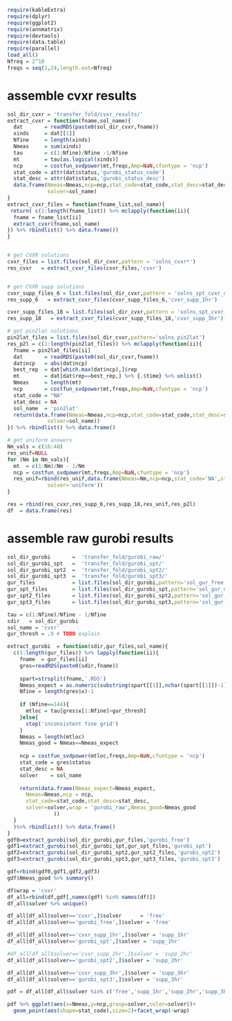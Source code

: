 ```r
require(kableExtra)
require(dplyr)
require(ggplot2)
require(annmatrix)
require(devtools)
require(data.table)
require(parallel)
load_all()
Nfreq = 2^10
freqs = seq(1,24,length.out=Nfreq)
```

# assemble cvxr results
```r
sol_dir_cvxr = 'transfer_fold/cvxr_results/'
extract_cvxr = function(fname,sol_name){
  dat       = readRDS(paste0(sol_dir_cvxr,fname))
  xinds     = dat[[1]] 
  Nfine     = length(xinds)
  Nmeas     = sum(xinds)
  tau       = c(1:Nfine)/Nfine -1/Nfine
  mt        = tau[as.logical(xinds)]
  ncp       = costfun_svdpower(mt,freqs,Amp=NaN,cfuntype = 'ncp')
  stat_code = attr(dat$status,'gurobi_status_code')
  stat_desc = attr(dat$status,'gurobi_status_desc')
  data.frame(Nmeas=Nmeas,ncp=ncp,stat_code=stat_code,stat_desc=stat_desc,
             solver=sol_name)
}
extract_cvxr_files = function(fname_list,sol_name){
 return( c(1:length(fname_list)) %>% mclapply(function(ii){
  fname = fname_list[ii]
  extract_cvxr(fname,sol_name)
}) %>% rbindlist() %>% data.frame())
}


# get CVXR solutions
cvxr_files = list.files(sol_dir_cvxr,pattern = 'solns_cvxr*')
res_cvxr   = extract_cvxr_files(cvxr_files,'cvxr') 


# get CVXR supp solutions
cvxr_supp_files_6 = list.files(sol_dir_cvxr,pattern = 'solns_spt_cvxr_drts_6*')
res_supp_6   = extract_cvxr_files(cvxr_supp_files_6,'cvxr_supp_1hr') 

cvxr_supp_files_18 = list.files(sol_dir_cvxr,pattern = 'solns_spt_cvxr_drts_18*')
res_supp_18   = extract_cvxr_files(cvxr_supp_files_18,'cvxr_supp_3hr') 

# get pin2lat solutions
pin2lat_files = list.files(sol_dir_cvxr,pattern='solns_pin2lat')
res_p2l = c(1:length(pin2lat_files)) %>% mclapply(function(ii){
  fname = pin2lat_files[ii]
  dat       = readRDS(paste0(sol_dir_cvxr,fname))
  dat$ncp   = abs(dat$ncp)
  best_rep  = dat[which.max(dat$ncp),]$rep
  mt        = dat[dat$rep==best_rep,] %>% {.$time} %>% unlist()
  Nmeas     = length(mt)
  ncp       = costfun_svdpower(mt,freqs,Amp=NaN,cfuntype = 'ncp')
  stat_code = "NA" 
  stat_desc = NA 
  sol_name  = 'pin2lat'
  return(data.frame(Nmeas=Nmeas,ncp=ncp,stat_code=stat_code,stat_desc=stat_desc,
             solver=sol_name))
}) %>% rbindlist() %>% data.frame()

# get uniform answers
Nm_vals = c(16:48)
res_unif=NULL
for (Nm in Nm_vals){
  mt  = c(1:Nm)/Nm - 1/Nm
  ncp = costfun_svdpower(mt,freqs,Amp=NaN,cfuntype = 'ncp')
  res_unif=rbind(res_unif,data.frame(Nmeas=Nm,ncp=ncp,stat_code='NA',stat_desc=NA,
             solver='uniform'))
}

res = rbind(res_cvxr,res_supp_6,res_supp_18,res_unif,res_p2l)
df  = data.frame(res)
```

# assemble raw gurobi results
```r
sol_dir_gurobi       =  'transfer_fold/gurobi_raw/'
sol_dir_gurobi_spt   =  'transfer_fold/gurobi_spt/'
sol_dir_gurobi_spt2  =  'transfer_fold/gurobi_spt2/'
sol_dir_gurobi_spt3  =  'transfer_fold/gurobi_spt3/'
gur_files            = list.files(sol_dir_gurobi,pattern='sol_gur_free')
gur_spt_files        = list.files(sol_dir_gurobi_spt,pattern='sol_gur_drts_6')
gur_spt2_files       = list.files(sol_dir_gurobi_spt2,pattern='sol_gur_drts_12')
gur_spt3_files       = list.files(sol_dir_gurobi_spt3,pattern='sol_gur_drts_18')

tau = c(1:Nfine)/Nfine - 1/Nfine
sdir   = sol_dir_gurobi
sol_name = 'cvxr'
gur_thresh = .9 # TODO explain

extract_gurobi  = function(sdir,gur_files,sol_name){
  c(1:length(gur_files)) %>% lapply(function(ii){
    fname  = gur_files[ii]
    gres=readRDS(paste0(sdir,fname))
   
    spart=strsplit(fname,'.RDS')
    Nmeas_expect = as.numeric(substring(spart[[1]],nchar(spart[[1]])-1))
    Nfine = length(gres$x)-1
    
    if (Nfine==144){
      mtloc = tau[gres$x[1:Nfine]>gur_thresh]
    }else{
      stop('inconsistent fine grid')
    }
    Nmeas = length(mtloc)
    Nmeas_good = Nmeas==Nmeas_expect
    
    ncp = costfun_svdpower(mtloc,freqs,Amp=NaN,cfuntype = 'ncp')
    stat_code = gres$status
    stat_desc = NA
    solver    = sol_name
    
    return(data.frame(Nmeas_expect=Nmeas_expect,
      Nmeas=Nmeas,ncp = ncp,
      stat_code=stat_code,stat_desc=stat_desc,
      solver=solver,wrap = 'gurobi_raw',Nmeas_good=Nmeas_good
               ))
  } 
  )%>% rbindlist() %>% data.frame()
}
gdf0=extract_gurobi(sol_dir_gurobi,gur_files,'gurobi_free')
gdf1=extract_gurobi(sol_dir_gurobi_spt,gur_spt_files,'gurobi_spt')
gdf2=extract_gurobi(sol_dir_gurobi_spt2,gur_spt2_files,'gurobi_spt2')
gdf3=extract_gurobi(sol_dir_gurobi_spt3,gur_spt3_files,'gurobi_spt3')

gdf=rbind(gdf0,gdf1,gdf2,gdf3)
gdf$Nmeas_good %>% summary()
```


```r
df$wrap = 'cvxr'
df_all=rbind(df,gdf[,names(gdf) %in% names(df)])
df_all$solver %>% unique()

df_all[df_all$solver=='cvxr',]$solver      = 'free' 
df_all[df_all$solver=='gurobi_free',]$solver = 'free' 

df_all[df_all$solver=='cvxr_supp_1hr',]$solver = 'supp_1hr' 
df_all[df_all$solver=='gurobi_spt',]$solver = 'supp_1hr' 

#df_all[df_all$solver=='cvxr_supp_2hr',]$solver = 'supp_2hr' 
df_all[df_all$solver=='gurobi_spt2',]$solver = 'supp_2hr' 

df_all[df_all$solver=='cvxr_supp_3hr',]$solver = 'supp_3hr' 
df_all[df_all$solver=='gurobi_spt3',]$solver = 'supp_3hr' 


```

```r
pdf = df_all[df_all$solver %in% c('free','supp_1hr','supp_2hr','supp_3hr'),]

pdf %>% ggplot(aes(x=Nmeas,y=ncp,group=solver,color=solver))+
  geom_point(aes(shape=stat_code),size=2)+facet_wrap(~wrap)
```
